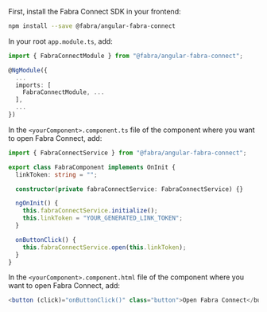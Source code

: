 <Tab title="Angular">

First, install the Fabra Connect SDK in your frontend:

```sh
npm install --save @fabra/angular-fabra-connect
```

In your root `app.module.ts`, add:

```typescript
import { FabraConnectModule } from "@fabra/angular-fabra-connect";

@NgModule({
  ...
  imports: [
    FabraConnectModule, ...
  ],
  ...
})
```

In the `<yourComponent>.component.ts` file of the component where you want to open Fabra Connect, add:

```typescript
import { FabraConnectService } from "@fabra/angular-fabra-connect";

export class FabraComponent implements OnInit {
  linkToken: string = "";

  constructor(private fabraConnectService: FabraConnectService) {}

  ngOnInit() {
    this.fabraConnectService.initialize();
    this.linkToken = "YOUR_GENERATED_LINK_TOKEN";
  }

  onButtonClick() {
    this.fabraConnectService.open(this.linkToken);
  }
}
```

In the `<yourComponent>.component.html` file of the component where you want to open Fabra Connect, add:

```typescript
<button (click)="onButtonClick()" class="button">Open Fabra Connect</button>
```

</Tab>
